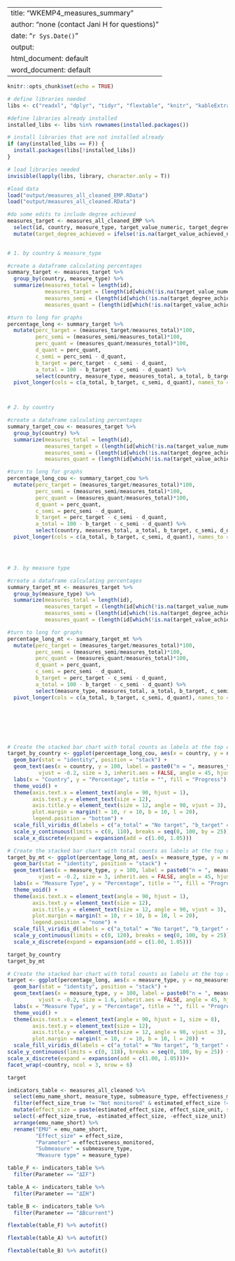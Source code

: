 
---
title: "WKEMP4_measures_summary"
author: "none (contact Jani H for questions)"
date: "`r Sys.Date()`"
output:
  html_document: default
  word_document: default
---

```r
knitr::opts_chunk$set(echo = TRUE)

# define libraries needed
libs <- c("readxl", "dplyr", "tidyr", "flextable", "knitr", "kableExtra", "officer", "readr", "tibble", "ggplot2", "viridis") 

#define libraries already installed
installed_libs <- libs %in% rownames(installed.packages())

# install libraries that are not installed already
if (any(installed_libs == F)) {
  install.packages(libs[!installed_libs])
}

# load libraries needed
invisible(lapply(libs, library, character.only = T))

#load data
load("output/measures_all_cleaned_EMP.RData")
load("output/measures_all_cleaned.RData")

```


```r

#do some edits to include degree achieved
measures_target <- measures_all_cleaned_EMP %>%
  select(id, country, measure_type, target_value_numeric, target_degree_achieved, target_value_achieved_numeric) %>% 
  mutate(target_degree_achieved = ifelse(!is.na(target_value_achieved_numeric), NA, target_degree_achieved))
         

# 1. by country & measure_type

#create a dataframe calculating percentages 
summary_target <- measures_target %>% 
  group_by(country, measure_type) %>% 
  summarize(measures_total = length(id),
            measures_target = (length(id[which(!is.na(target_value_numeric))])),
            measures_semi = (length(id[which(!is.na(target_degree_achieved) & !is.na(target_value_numeric))])) + (length(id[which(!is.na(target_value_achieved_numeric) & !is.na(target_value_numeric))])),
            measures_quant = (length(id[which(!is.na(target_value_achieved_numeric) & !is.na(target_value_numeric))])))

#turn to long for graphs 
percentage_long <- summary_target %>% 
  mutate(perc_target = (measures_target/measures_total)*100,
         perc_semi = (measures_semi/measures_total)*100,
         perc_quant = (measures_quant/measures_total)*100,
         d_quant = perc_quant,
         c_semi = perc_semi - d_quant,
         b_target = perc_target - c_semi - d_quant,
         a_total = 100 - b_target - c_semi - d_quant) %>% 
         select(country, measure_type, measures_total, a_total, b_target, c_semi, d_quant) %>% 
  pivot_longer(cols = c(a_total, b_target, c_semi, d_quant), names_to = "category", values_to = "no_measures")



# 2. by country 

#create a dataframe calculating percentages 
summary_target_cou <- measures_target %>% 
  group_by(country) %>% 
  summarize(measures_total = length(id),
            measures_target = (length(id[which(!is.na(target_value_numeric))])),
            measures_semi = (length(id[which(!is.na(target_degree_achieved) & !is.na(target_value_numeric))])) + (length(id[which(!is.na(target_value_achieved_numeric) & !is.na(target_value_numeric))])),
            measures_quant = (length(id[which(!is.na(target_value_achieved_numeric) & !is.na(target_value_numeric))])))

#turn to long for graphs 
percentage_long_cou <- summary_target_cou %>% 
  mutate(perc_target = (measures_target/measures_total)*100,
         perc_semi = (measures_semi/measures_total)*100,
         perc_quant = (measures_quant/measures_total)*100,
         d_quant = perc_quant,
         c_semi = perc_semi - d_quant,
         b_target = perc_target - c_semi - d_quant,
         a_total = 100 - b_target - c_semi - d_quant) %>% 
         select(country, measures_total, a_total, b_target, c_semi, d_quant) %>% 
  pivot_longer(cols = c(a_total, b_target, c_semi, d_quant), names_to = "category", values_to = "no_measures")




# 3. by measure type 

#create a dataframe calculating percentages 
summary_target_mt <- measures_target %>% 
  group_by(measure_type) %>% 
  summarize(measures_total = length(id),
            measures_target = (length(id[which(!is.na(target_value_numeric))])),
            measures_semi = (length(id[which(!is.na(target_degree_achieved) & !is.na(target_value_numeric))])) + (length(id[which(!is.na(target_value_achieved_numeric) & !is.na(target_value_numeric))])),
            measures_quant = (length(id[which(!is.na(target_value_achieved_numeric) & !is.na(target_value_numeric))])))

#turn to long for graphs 
percentage_long_mt <- summary_target_mt %>% 
  mutate(perc_target = (measures_target/measures_total)*100,
         perc_semi = (measures_semi/measures_total)*100,
         perc_quant = (measures_quant/measures_total)*100,
         d_quant = perc_quant,
         c_semi = perc_semi - d_quant,
         b_target = perc_target - c_semi - d_quant,
         a_total = 100 - b_target - c_semi - d_quant) %>% 
         select(measure_type, measures_total, a_total, b_target, c_semi, d_quant) %>% 
  pivot_longer(cols = c(a_total, b_target, c_semi, d_quant), names_to = "category", values_to = "no_measures")








```

```r

# Create the stacked bar chart with total counts as labels at the top of each bar
target_by_country <- ggplot(percentage_long_cou, aes(x = country, y = no_measures, fill = category)) +
  geom_bar(stat = "identity", position = "stack") +
  geom_text(aes(x = country, y = 100, label = paste0("n = ", measures_total)), 
          vjust = -0.2, size = 3, inherit.aes = FALSE, angle = 45, hjust = -0.2) +
  labs(x = "Country", y = "Percentage", title = "", fill = "Progress") +
  theme_void() +
  theme(axis.text.x = element_text(angle = 90, hjust = 1),
        axis.text.y = element_text(size = 12),  
        axis.title.y = element_text(size = 12, angle = 90, vjust = 3),
        plot.margin = margin(t = 10, r = 10, b = 10, l = 20),
        legend.position = "bottom") +
  scale_fill_viridis_d(labels = c("a_total" = "No target", "b_target" = "Target only", "c_semi" = "Achievement semi-quantified", "d_quant" = "Achievement quantified")) +
  scale_y_continuous(limits = c(0, 110), breaks = seq(0, 100, by = 25)) +
  scale_x_discrete(expand = expansion(add = c(1.00, 1.05)))

# Create the stacked bar chart with total counts as labels at the top of each bar
target_by_mt <- ggplot(percentage_long_mt, aes(x = measure_type, y = no_measures, fill = category)) +
  geom_bar(stat = "identity", position = "stack") +
  geom_text(aes(x = measure_type, y = 100, label = paste0("n = ", measures_total)), 
          vjust = -0.2, size = 3, inherit.aes = FALSE, angle = 45, hjust = -0.2) +
  labs(x = "Measure Type", y = "Percentage", title = "", fill = "Progress") +
  theme_void() +
  theme(axis.text.x = element_text(angle = 90, hjust = 1),
        axis.text.y = element_text(size = 12),  
        axis.title.y = element_text(size = 12, angle = 90, vjust = 3),
        plot.margin = margin(t = 10, r = 10, b = 10, l = 20),
        legend.position = "none") +
  scale_fill_viridis_d(labels = c("a_total" = "No target", "b_target" = "Target only", "c_semi" = "Achievement semi-quantified", "d_quant" = "Achievement quantified")) +
  scale_y_continuous(limits = c(0, 120), breaks = seq(0, 100, by = 25)) +
  scale_x_discrete(expand = expansion(add = c(1.00, 1.05)))

target_by_country
target_by_mt
```


```r

# Create the stacked bar chart with total counts as labels at the top of each bar
target <- ggplot(percentage_long, aes(x = measure_type, y = no_measures, fill = category)) +
  geom_bar(stat = "identity", position = "stack") +
  geom_text(aes(x = measure_type, y = 100, label = paste0("n = ", measures_total)), 
          vjust = -0.2, size = 1.6, inherit.aes = FALSE, angle = 45, hjust = -0.2) +
  labs(x = "Measure Type", y = "Percentage", title = "", fill = "Progress") +
  theme_void() +
  theme(axis.text.x = element_text(angle = 90, hjust = 1, size = 8),
        axis.text.y = element_text(size = 12),  
        axis.title.y = element_text(size = 12, angle = 90, vjust = 3),
        plot.margin = margin(t = 10, r = 10, b = 10, l = 20)) +
  scale_fill_viridis_d(labels = c("a_total" = "No target", "b_target" = "Target only", "c_semi" = "Achievement semi-quantified", "d_quant" = "Achievement quantified")) +
scale_y_continuous(limits = c(0, 118), breaks = seq(0, 100, by = 25)) +
scale_x_discrete(expand = expansion(add = c(1.00, 1.05)))+
facet_wrap(~country, ncol = 3, nrow = 6)

target

```

```r

indicators_table <- measures_all_cleaned %>% 
  select(emu_name_short, measure_type, submeasure_type, effectiveness_monitored, estimated_effect_size, effect_size_unit, effect_size_true) %>% 
  filter(effect_size_true != "Not monitored" & estimated_effect_size != 0) %>% 
  mutate(effect_size = paste(estimated_effect_size, effect_size_unit, sep = " ")) %>%  
  select(-effect_size_true, -estimated_effect_size, -effect_size_unit) %>% 
  arrange(emu_name_short) %>% 
  rename("EMU" = emu_name_short,
         "Effect_size" = effect_size,
         "Parameter" = effectiveness_monitored,
         "Submeasure" = submeasure_type,
         "Measure type" = measure_type)

table_F <- indicators_table %>% 
  filter(Parameter == "ΔΣF")

table_A <- indicators_table %>% 
  filter(Parameter == "ΔΣH")

table_B <- indicators_table %>% 
  filter(Parameter == "ΔBcurrent")


```

```r

flextable(table_F) %>% autofit()

```

```r

flextable(table_A) %>% autofit()

```

```r

flextable(table_B) %>% autofit()

```






